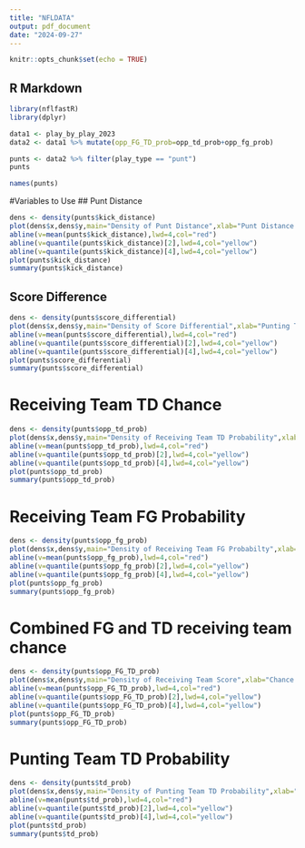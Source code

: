 ```yaml
---
title: "NFLDATA"
output: pdf_document
date: "2024-09-27"
---
```


```r
knitr::opts_chunk$set(echo = TRUE)
```

## R Markdown

```r
library(nflfastR)
library(dplyr)
```
```r
data1 <- play_by_play_2023
data2 <- data1 %>% mutate(opp_FG_TD_prob=opp_td_prob+opp_fg_prob)
```
```r
punts <- data2 %>% filter(play_type == "punt")
punts
```

```r
names(punts)
```
#Variables to Use
## Punt Distance
```r
dens <- density(punts$kick_distance)
plot(dens$x,dens$y,main="Density of Punt Distance",xlab="Punt Distance (YDS)")
abline(v=mean(punts$kick_distance),lwd=4,col="red")
abline(v=quantile(punts$kick_distance)[2],lwd=4,col="yellow")
abline(v=quantile(punts$kick_distance)[4],lwd=4,col="yellow")
plot(punts$kick_distance)
summary(punts$kick_distance)
```
## Score Difference
```r
dens <- density(punts$score_differential)
plot(dens$x,dens$y,main="Density of Score Differential",xlab="Punting Team Score - Receiving Team Score")
abline(v=mean(punts$score_differential),lwd=4,col="red")
abline(v=quantile(punts$score_differential)[2],lwd=4,col="yellow")
abline(v=quantile(punts$score_differential)[4],lwd=4,col="yellow")
plot(punts$score_differential)
summary(punts$score_differential)
```
# Receiving Team TD Chance
```r
dens <- density(punts$opp_td_prob)
plot(dens$x,dens$y,main="Density of Receiving Team TD Probability",xlab="Chance of Receiving Team TD Next")
abline(v=mean(punts$opp_td_prob),lwd=4,col="red")
abline(v=quantile(punts$opp_td_prob)[2],lwd=4,col="yellow")
abline(v=quantile(punts$opp_td_prob)[4],lwd=4,col="yellow")
plot(punts$opp_td_prob)
summary(punts$opp_td_prob)
```
# Receiving Team FG Probability
```r
dens <- density(punts$opp_fg_prob)
plot(dens$x,dens$y,main="Density of Receiving Team FG Probabilty",xlab="Chance of Receiving Team FG Next")
abline(v=mean(punts$opp_fg_prob),lwd=4,col="red")
abline(v=quantile(punts$opp_fg_prob)[2],lwd=4,col="yellow")
abline(v=quantile(punts$opp_fg_prob)[4],lwd=4,col="yellow")
plot(punts$opp_fg_prob)
summary(punts$opp_fg_prob)
```
# Combined FG and TD receiving team chance
```r
dens <- density(punts$opp_FG_TD_prob)
plot(dens$x,dens$y,main="Density of Receiving Team Score",xlab="Chance of Receiving Team Score Next")
abline(v=mean(punts$opp_FG_TD_prob),lwd=4,col="red")
abline(v=quantile(punts$opp_FG_TD_prob)[2],lwd=4,col="yellow")
abline(v=quantile(punts$opp_FG_TD_prob)[4],lwd=4,col="yellow")
plot(punts$opp_FG_TD_prob)
summary(punts$opp_FG_TD_prob)
```
# Punting Team TD Probability
```r
dens <- density(punts$td_prob)
plot(dens$x,dens$y,main="Density of Punting Team TD Probability",xlab="Chance of Punting Team TD Next")
abline(v=mean(punts$td_prob),lwd=4,col="red")
abline(v=quantile(punts$td_prob)[2],lwd=4,col="yellow")
abline(v=quantile(punts$td_prob)[4],lwd=4,col="yellow")
plot(punts$td_prob)
summary(punts$td_prob)
```



